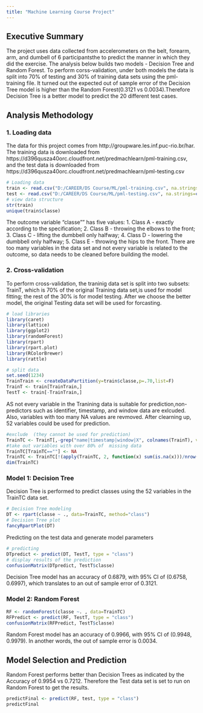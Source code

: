 ---
title: "Machine Learning Course Project"
---
## Executive Summary
The project uses data collected from accelerometers on the belt, forearm, arm, and dumbell of 6 participantsthe to predict the manner in which they did the exercise. The analysis below builds two models - Decision Tree and Random Forest. To perform corss-validation, under both models the data is split into 70% of testing and 30% of training data sets using the pml-training file. It turned out the expected out of sample error of the Decision Tree model is higher than the Random Forest(0.3121 vs 0.0034).Therefore Decision Tree is a better model to predict the 20 different test cases. 

## Analysis Methodology
### 1. Loading data
The data for this project comes from http://groupware.les.inf.puc-rio.br/har. The training data is downloaded from https://d396qusza40orc.cloudfront.net/predmachlearn/pml-training.csv, and the test data is downloaded from https://d396qusza40orc.cloudfront.net/predmachlearn/pml-testing.csv

```{r echo=TRUE, results="hide"}
# Loading data
train <- read.csv("D:/CAREER/DS Course/ML/pml-training.csv", na.strings=c("NA","#DIV/0!", ""))
test <- read.csv("D:/CAREER/DS Course/ML/pml-testing.csv", na.strings=c("NA","#DIV/0!", ""))
# view data structure
str(train)
unique(train$classe)
```

The outcome variable "classe"" has five values: 1. Class A - exactly according to the specification; 2. Class B - throwing the elbows to the front; 3. Class C - lifting the dumbbell only halfway; 4. Class D - lowering the dumbbell only halfway; 5. Class E - throwing the hips to the front. There are too many variables in the data set and not every variable is related to the outcome, so data needs to be cleaned before building the model. 

### 2. Cross-validation
To perform cross-validation, the traninig data set is split into two subsets: TrainT, which is 70% of the original Training data set,is used for model fitting; the rest of the 30% is for model testing. After we choose the better model, the original Testing data set will be used for forcasting.
```{r echo=TRUE, results="hide", message=FALSE, warning=FALSE}
# load libraries
library(caret)
library(lattice)
library(ggplot2)
library(randomForest)
library(rpart)
library(rpart.plot)
library(RColorBrewer)
library(rattle)

# split data 
set.seed(1234)
TrainTrain <- createDataPartition(y=train$classe,p=.70,list=F)
TrainT <- train[TrainTrain,]
TestT <- train[-TrainTrain,]
```
AS not every variable in the Tranining data is suitable for prediction,non-predictors such as identifier, timestamp, and window data are exlcuded. Also, variables with too many NA values are revmoved. After clearning up, 52 variables could be used for prediction. 
```{r echo=TRUE, results="hide"}
#exclude  (they cannot be used for prediction)
TrainTC <- TrainT[,-grep("name|timestamp|window|X", colnames(TrainT), value=F)]
#take out variables with over 80% of  missing data 
TrainTC[TrainTC==""] <- NA
TrainTC <- TrainTC[!(apply(TrainTC, 2, function(x) sum(is.na(x)))/nrow(TrainTC)>0.80)]
dim(TrainTC)
```

### Model 1: Decision Tree
Decision Tree is performed to predict classes using the 52 variables in the TrainTC data set.
```{r echo=TRUE, message=FALSE, warning=FALSE}
# Decision Tree modeling
DT <- rpart(classe ~ ., data=TrainTC, method="class")
# Decision Tree plot
fancyRpartPlot(DT)
```

Predicting on the test data and generate model parameters
```{r echo=TRUE}
# predicting
DTpredict <- predict(DT, TestT, type = "class")
# display results of the prediction
confusionMatrix(DTpredict, TestT$classe)
```

Decision Tree model has an accuracy of 0.6879, with 95% CI of (0.6758, 0.6997), which translates to an out of sample error of 0.3121.

### Model 2: Random Forest

```{r echo=TRUE}
RF <- randomForest(classe ~. , data=TrainTC)
RFPredict <- predict(RF, TestT, type = "class")
confusionMatrix(RFPredict, TestT$classe)

```
Random Forest model has an accuracy of 0.9966, with 95% CI of (0.9948, 0.9979). In another words, the out of sample error is 0.0034.

## Model Selection and Prediction
Random Forest performs better than Decision Trees as indicated by the Accuracy of 0.9954 vs 0.7212. Therefore the Test data set is set to run on Random Forest to get the results. 

```{r echo=TRUE}
predictFinal <- predict(RF, test, type = "class")
predictFinal

```
